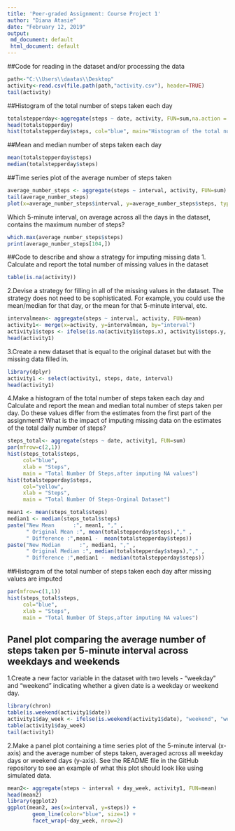 ---
title: 'Peer-graded Assignment: Course Project 1'
author: "Diana Atasie"
date: "February 12, 2019"
output:
 md_document: default
 html_document: default
---
##Code for reading in the dataset and/or processing the data
```{r}
path<-"C:\\Users\\daatas\\Desktop"
activity<-read.csv(file.path(path,"activity.csv"), header=TRUE)
tail(activity)
```
##Histogram of the total number of steps taken each day
```{r}
totalstepperday<-aggregate(steps ~ date, activity, FUN=sum,na.action = na.omit)
head(totalstepperday)
hist(totalstepperday$steps, col="blue", main="Histogram of the total number of steps taken each day")
```
##Mean and median number of steps taken each day
```{r}
mean(totalstepperday$steps)
median(totalstepperday$steps)
```
##Time series plot of the average number of steps taken
```{r}
average_number_steps <- aggregate(steps ~ interval, activity, FUN=sum)
tail(average_number_steps)
plot(x=average_number_steps$interval, y=average_number_steps$steps, type="l", main="Time series plot of the average number of steps taken", xlab="Interval", ylab="Steps")
```
Which 5-minute interval, on average across all the days in the dataset, contains the maximum number of steps?
```{r}
which.max(average_number_steps$steps)
print(average_number_steps[104,])
```
##Code to describe and show a strategy for imputing missing data
1. Calculate and report the total number of missing values in the dataset
```{r}
table(is.na(activity))
```
2.Devise a strategy for filling in all of the missing values in the dataset. The strategy does not need to be sophisticated. For example, you could use the mean/median for that day, or the mean for that 5-minute interval, etc.
```{r}
intervalmean<- aggregate(steps ~ interval, activity, FUN=mean)
activity1<- merge(x=activity, y=intervalmean, by="interval")
activity1$steps <- ifelse(is.na(activity1$steps.x), activity1$steps.y, activity1$steps.x)
head(activity1)
```
3.Create a new dataset that is equal to the original dataset but with the missing data filled in.

```{r}
library(dplyr)
activity1 <- select(activity1, steps, date, interval)
head(activity1)
```
4.Make a histogram of the total number of steps taken each day and Calculate and report the mean and median total number of steps taken per day. Do these values differ from the estimates from the first part of the assignment? What is the impact of imputing missing data on the estimates of the total daily number of steps?
```{r}
steps_total<- aggregate(steps ~ date, activity1, FUN=sum)
par(mfrow=c(2,1))
hist(steps_total$steps, 
     col="blue",
     xlab = "Steps", 
     main = "Total Number Of Steps,after imputing NA values")
hist(totalstepperday$steps, 
     col="yellow", 
     xlab = "Steps",
     main = "Total Number Of Steps-Orginal Dataset")

mean1 <- mean(steps_total$steps)
median1 <- median(steps_total$steps)
paste("New Mean      :", mean1, "," ,  
      " Original Mean :", mean(totalstepperday$steps),"," , 
      " Difference :",mean1 -  mean(totalstepperday$steps))
paste("New Median      :", median1, "," ,  
      " Original Median :", median(totalstepperday$steps),"," , 
      " Difference :",median1 -  median(totalstepperday$steps))
```
##Histogram of the total number of steps taken each day after missing values are imputed

```{r}
par(mfrow=c(1,1))
hist(steps_total$steps, 
     col="blue",
     xlab = "Steps", 
     main = "Total Number Of Steps,after imputing NA values")
```
## Panel plot comparing the average number of steps taken per 5-minute interval across weekdays and weekends
1.Create a new factor variable in the dataset with two levels - "weekday" and "weekend" indicating whether a given date is a weekday or weekend day.
```{r}
library(chron)
table(is.weekend(activity1$date))
activity1$day_week <- ifelse(is.weekend(activity1$date), "weekend", "weekday")
table(activity1$day_week)
tail(activity1)
```
2.Make a panel plot containing a time series plot  of the 5-minute interval (x-axis) and the average number of steps taken, averaged across all weekday days or weekend days (y-axis). See the README file in the GitHub repository to see an example of what this plot should look like using simulated data.
```{r}
mean2<- aggregate(steps ~ interval + day_week, activity1, FUN=mean)
head(mean2)
library(ggplot2)
ggplot(mean2, aes(x=interval, y=steps)) + 
        geom_line(color="blue", size=1) + 
        facet_wrap(~day_week, nrow=2) 
```
